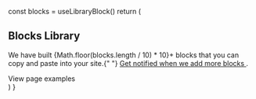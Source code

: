 
  const blocks = useLibraryBlock()
  return (
    <Section>
      <H1 m="0" fontWeight="extrabold">
        Blocks Library
      </H1>
      <P fontSize="xl|2xl" mt="2" mb="0">
        We have built {Math.floor(blocks.length / 10) * 10}+ blocks that you can
        copy and paste into your site.{" "}
        <A
          href="https://twitter.com/arshadcn"
          target="_blank"
          fontWeight="semibold"
          rel="noreferrer"
        >
          Get notified when we add more blocks
        </A>
        .
      </P>
      <Div mt="4|6|8">
        <ButtonLink variant="link primary" to="/library/pages">
          View page examples <Icon name="arrow-right" ml="2" />
        </ButtonLink>
      </Div>
    </Section>
  )
}
